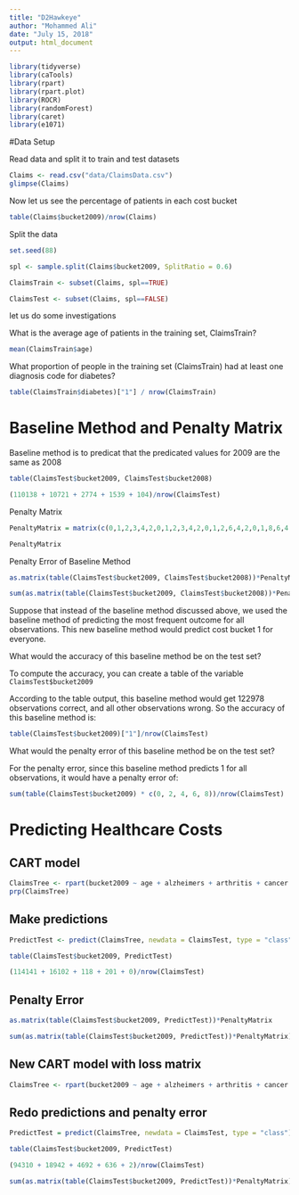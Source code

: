 ```yaml
---
title: "D2Hawkeye"
author: "Mohammed Ali"
date: "July 15, 2018"
output: html_document
---
```


```r
library(tidyverse)
library(caTools)
library(rpart)
library(rpart.plot)
library(ROCR)
library(randomForest)
library(caret)
library(e1071)
```

#Data Setup

Read data and split it to train and test datasets

```r
Claims <- read.csv("data/ClaimsData.csv")
glimpse(Claims)
```

Now let us see the percentage of patients in each cost bucket

```r
table(Claims$bucket2009)/nrow(Claims)
```


Split the data

```r
set.seed(88)

spl <- sample.split(Claims$bucket2009, SplitRatio = 0.6)

ClaimsTrain <- subset(Claims, spl==TRUE)

ClaimsTest <- subset(Claims, spl==FALSE)
```

let us do some investigations

What is the average age of patients in the training set, ClaimsTrain?

```r
mean(ClaimsTrain$age)
```


What proportion of people in the training set (ClaimsTrain) had at least one diagnosis code for diabetes?
```r
table(ClaimsTrain$diabetes)["1"] / nrow(ClaimsTrain)
```

# Baseline Method and Penalty Matrix

Baseline method is to predicat that the predicated values for 2009 are the same as 2008

```r
table(ClaimsTest$bucket2009, ClaimsTest$bucket2008)

(110138 + 10721 + 2774 + 1539 + 104)/nrow(ClaimsTest)
```

Penalty Matrix

```r
PenaltyMatrix = matrix(c(0,1,2,3,4,2,0,1,2,3,4,2,0,1,2,6,4,2,0,1,8,6,4,2,0), byrow=TRUE, nrow=5)

PenaltyMatrix
```

Penalty Error of Baseline Method
```r
as.matrix(table(ClaimsTest$bucket2009, ClaimsTest$bucket2008))*PenaltyMatrix

sum(as.matrix(table(ClaimsTest$bucket2009, ClaimsTest$bucket2008))*PenaltyMatrix)/nrow(ClaimsTest)
```

Suppose that instead of the baseline method discussed above, we used the baseline method of predicting the most frequent outcome for all observations. This new baseline method would predict cost bucket 1 for everyone.

What would the accuracy of this baseline method be on the test set?

To compute the accuracy, you can create a table of the variable `ClaimsTest$bucket2009`

According to the table output, this baseline method would get 122978 observations correct, and all other observations wrong. So the accuracy of this baseline method is: 

```r
table(ClaimsTest$bucket2009)["1"]/nrow(ClaimsTest)
```

What would the penalty error of this baseline method be on the test set?

For the penalty error, since this baseline method predicts 1 for all observations, it would have a penalty error of:

```r
sum(table(ClaimsTest$bucket2009) * c(0, 2, 4, 6, 8))/nrow(ClaimsTest)
```

# Predicting Healthcare Costs 

## CART model
```r
ClaimsTree <- rpart(bucket2009 ~ age + alzheimers + arthritis + cancer + copd + depression + diabetes + heart.failure + ihd + kidney + osteoporosis + stroke + bucket2008 + reimbursement2008, data=ClaimsTrain, method="class", cp=0.00005)
prp(ClaimsTree)
```

## Make predictions
```r
PredictTest <- predict(ClaimsTree, newdata = ClaimsTest, type = "class")

table(ClaimsTest$bucket2009, PredictTest)

(114141 + 16102 + 118 + 201 + 0)/nrow(ClaimsTest)
```


## Penalty Error

```r
as.matrix(table(ClaimsTest$bucket2009, PredictTest))*PenaltyMatrix

sum(as.matrix(table(ClaimsTest$bucket2009, PredictTest))*PenaltyMatrix)/nrow(ClaimsTest)
```


## New CART model with loss matrix
```r
ClaimsTree <- rpart(bucket2009 ~ age + alzheimers + arthritis + cancer + copd + depression + diabetes + heart.failure + ihd + kidney + osteoporosis + stroke + bucket2008 + reimbursement2008, data=ClaimsTrain, method="class", cp=0.00005, parms=list(loss=PenaltyMatrix))
```

## Redo predictions and penalty error
```r
PredictTest = predict(ClaimsTree, newdata = ClaimsTest, type = "class")

table(ClaimsTest$bucket2009, PredictTest)

(94310 + 18942 + 4692 + 636 + 2)/nrow(ClaimsTest)

sum(as.matrix(table(ClaimsTest$bucket2009, PredictTest))*PenaltyMatrix)/nrow(ClaimsTest)
```
